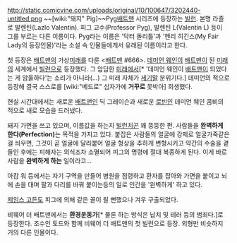 http://static.comicvine.com/uploads/original/10/100647/3202440-untitled.png
~~[wiki:"돼지" Pig]~~Pyg[[배트맨]] 시리즈에 등장하는 [[빌런]].
본명 라즐로 발렌틴(Lazlo Valentin). 피그 교수(Professor Pyg), 발렌틴 L(Valentin L) 등이 그를 부르는 다른 이름이다. Pyg라는 이름은 '닥터 돌리틀'과 '헨리 히긴스(My Fair Lady의 등장인물)'라는 소설 속 인물들에게서 유래된 이름이라고 한다. 

첫 등장은 [[배트맨]]의 가상[[미래]]를 다룬 <[[배트맨]] #666>. [[데미언 웨인]]이 [[배트맨]]이 된 [[미래]]의 세계에서 [[빌런]]으로 등장했다. 그 암담한 [[미래]]에서[* '데미언 웨인이 [[배트맨]]이 되었다는 게 암울하다'는 소리가 아니라(...) 그 미래 자체가 [[세기말]] 분위기다.] 데미언의 적으로 등장해 결국 스스로를 [wiki:"베드로" 십자가에 '''거꾸로''' 못박아] 희생했다.

현실 시간대에서는 새로운 [[배트맨]]인 딕 그레이슨과 새로운 [[로빈]]인 데미언 웨인 콤비의 적으로 새로 모습을 드러냈다.

돼지 가면을 쓰고 있으며, 이름값을 하는지 [[빌런]]치곤 꽤 뚱뚱한 편. 사람들을 '''완벽하게 한다(Perfection)'''는 목적을 가지고 있다. 붙잡은 사람들의 얼굴에 강제로 얼굴가죽같은 걸 씌우면, 그것이 곧 얼굴에 달라붙어 얼굴 형상을 추하게 변형시키고 약간의 수술을 곁들인 후에는 피해자는 의식조차 소멸되어 피그의 명령에 절대 복종하게 된다. 이게 바로 사람을 '''완벽하게 하는''' 일이라고...

아캄 워 등에서는 자기 구역을 만들어 병원을 점령하고 환자를 잡아와 가면을 붙이고 뇌에 손을 대며 팔과 다리를 바꿔 붙이는등의 일로 인간을 '완벽하게' 하고 있다.

[[제임스 고든]]도 피그에 의해 같은 꼴이 될 뻔했으나 겨우 구출되었다.

비웨어 더 배트맨에서는 '''환경운동가'''[* 물론 하는 방식은 납치 및 테러 등의 범죄다.]로 등장한다. 조수인 토드와 함께 비웨어 더 배트맨의 첫 빌런으로 등장. 외형만 비슷하지 거의 다른 인물이다.

